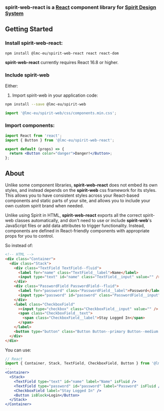 
<Meta title="Introduction/Installation" />

### spirit-web-react is a [React](https://reactjs.org) component library for [Spirit Design System](https://github.com/lmc-eu/spirit-design-system)

## Getting Started

### Install spirit-web-react:

```sh
npm install @lmc-eu/spirit-web-react react react-dom
```

**spirit-web-react** currently requires React 16.8 or higher.

### Include spirit-web

Either:

1. Import spirit-web in your application code:

```sh
npm install --save @lmc-eu/spirit-web
```

```javascript
import '@lmc-eu/spirit-web/css/components.min.css';
```

### Import components:

```jsx
import React from 'react';
import { Button } from '@lmc-eu/spirit-web-react';

export default (props) => {
  return <Button color="danger">Danger!</Button>;
};
```

## About

Unlike some component libraries, **spirit-web-react** does not embed its own styles, and instead depends on the **spirit-web**
css framework for its styles.
This allows you to have consistent styles across your React-based components and static parts of your site, and allows
you to include your own custom spirit brand when needed.

Unlike using Spirit in HTML, **spirit-web-react** exports all the correct spirit-web classes automatically, and don't need
to use or include **spirit-web**'s JavaScript files or add data attributes to trigger functionality. Instead, components
are defined in React-friendly components with appropriate props for you to control.

So instead of:

```html
<!-- HTML -->
<div class="Container">
  <div class="Stack">
    <div class="TextField TextField--fluid">
      <label for="name" class="TextField__label">Name</label>
      <input type="text" id="name" class="TextField__input" value="" />
    </div>
    <div class="PasswordField PasswordField--fluid">
      <label for="password" class="PasswordField__label">Password</label>
      <input type="password" id="password" class="PasswordField__input" value="" />
    </div>
    <label class="CheckboxField"
      ><input type="checkbox" class="CheckboxField__input" value="" />
      <span class="CheckboxField__text">
        <span class="CheckboxField__label">Stay Logged In</span>
      </span>
    </label>
    <button type="button" class="Button Button--primary Button--medium Button--block">Login</button>
  </div>
</div>
```

You can use:

```jsx
// React
import { Container, Stack, TextField, CheckboxField, Button } from '@lmc-eu/spirit-web-react';
...
<Container>
  <Stack>
    <TextField type="text" id="name" label="Name" isFluid />
    <TextField type="password" id="password" label="Password" isFluid />
    <CheckboxField label="Stay Logged In" />
    <Button isBlock>Login</Button>
  </Stack>
</Container>

```
